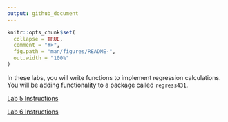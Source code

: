 ```yaml
---
output: github_document
---
```


<!-- README.md is generated from README.Rmd. Please edit that file -->

```r
knitr::opts_chunk$set(
  collapse = TRUE,
  comment = "#>",
  fig.path = "man/figures/README-",
  out.width = "100%"
)
```


In these labs, you will write functions to implement regression calculations. 
You will be adding functionality to a package called `regress431`. 

[Lab 5 Instructions](https://rstudio.csm.calpoly.edu/Lab_5-431/)

[Lab 6 Instructions](https://rstudio.csm.calpoly.edu/Lab6_Instructions/)
